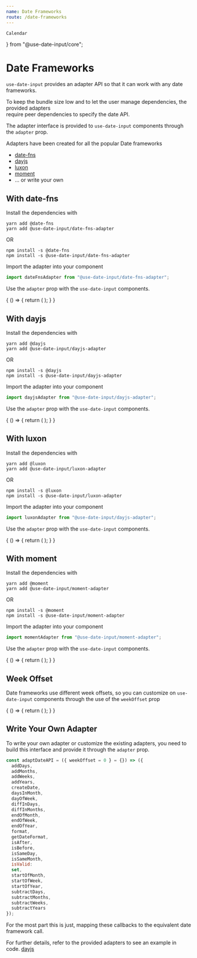 ```yaml
---
name: Date Frameworks
route: /date-frameworks
---
```

    Calendar
} from "@use-date-input/core";

# Date Frameworks

`use-date-input` provides an adapter API so that it can work with any date frameworks.

To keep the bundle size low and to let the user manage dependencies, the provided adapters  
require peer dependencies to specify the date API.

The adapter interface is provided to `use-date-input` components through the `adapter` prop.

Adapters have been created for all the popular Date frameworks

- <a href="https://date-fns.org/" target="__blank__">date-fns</a>
- <a href="https://day.js.org/" target="__blank__">dayjs</a>
- <a href="https://moment.github.io/luxon/" target="__blank__">luxon</a>
- <a href="https://momentjs.com/" target="__blank__">moment</a>
- ... or write your own

##  With date-fns

Install the dependencies with

```shell script
yarn add @date-fns
yarn add @use-date-input/date-fns-adapter
```
OR

```shell script
npm install -s @date-fns
npm install -s @use-date-input/date-fns-adapter
```

Import the adapter into your component

```javascript
import dateFnsAdapter from "@use-date-input/date-fns-adapter";
```

Use the `adapter` prop with the `use-date-input` components.

<Playground>
{ () => {
        return (
            <Calendar
                adapter={dateFnsAdapter}
                numOfColumns={2}
                numOfVisibleMonths={2}
            />
        );
    }
}
</Playground>

##  With dayjs

Install the dependencies with

```shell script
yarn add @dayjs
yarn add @use-date-input/dayjs-adapter
```
OR

```shell script
npm install -s @dayjs
npm install -s @use-date-input/dayjs-adapter
```

Import the adapter into your component

```javascript
import dayjsAdapter from "@use-date-input/dayjs-adapter";
```

Use the `adapter` prop with the `use-date-input` components.

<Playground>
{ () => {
        return (
            <Calendar
                adapter={dayjsAdapter}
                numOfColumns={2}
                numOfVisibleMonths={2}
            />
        );
    }
}
</Playground>

##  With luxon

Install the dependencies with

```shell script
yarn add @luxon
yarn add @use-date-input/luxon-adapter
```
OR

```shell script
npm install -s @luxon
npm install -s @use-date-input/luxon-adapter
```

Import the adapter into your component

```javascript
import luxonAdapter from "@use-date-input/dayjs-adapter";
```

Use the `adapter` prop with the `use-date-input` components.

<Playground>
{ () => {
        return (
            <Calendar
                adapter={luxonAdapter}
                numOfColumns={2}
                numOfVisibleMonths={2}
            />
        );
    }
}
</Playground>

##  With moment

Install the dependencies with

```shell script
yarn add @moment
yarn add @use-date-input/moment-adapter
```
OR

```shell script
npm install -s @moment
npm install -s @use-date-input/moment-adapter
```

Import the adapter into your component

```javascript
import momentAdapter from "@use-date-input/moment-adapter";
```

Use the `adapter` prop with the `use-date-input` components.

<Playground>
{ () => {
        return (
            <Calendar
                adapter={momentAdapter}
                numOfColumns={2}
                numOfVisibleMonths={2}
            />
        );
    }
}
</Playground>

##  Week Offset

Date frameworks use different week offsets, so you can customize on `use-date-input` components through the use of the `weekOffset` prop

<Playground>
{ () => {
        return (
            <Calendar
                adapter={luxonAdapter}
                numOfColumns={2}
                numOfVisibleMonths={2}
                weekOffset={6}
            />
        );
    }
}
</Playground>

##  Write Your Own Adapter

To write your own adapter or customize the existing adapters, you need to build this interface and provide it
through the `adapter` prop.

```javascript
const adaptDateAPI = ({ weekOffset = 0 } = {}) => ({
  addDays,
  addMonths,
  addWeeks,
  addYears,
  createDate,
  daysInMonth,
  dayOfWeek,
  diffInDays,
  diffInMonths,
  endOfMonth,
  endOfWeek,
  endOfYear,
  format,
  getDateFormat,
  isAfter,
  isBefore,
  isSameDay,
  isSameMonth,
  isValid:
  set,
  startOfMonth,
  startOfWeek,
  startOfYear,
  subtractDays,
  subtractMonths,
  subtractWeeks,
  subtractYears
});
```

For the most part this is just, mapping these callbacks to the equivalent date framework call.  
  
For further details, refer to the provided adapters to see an example in code.
[dayjs](https://github.com/mark-tate/use-date-input/blob/master/packages/date-fns-adapter/src/index.js)
